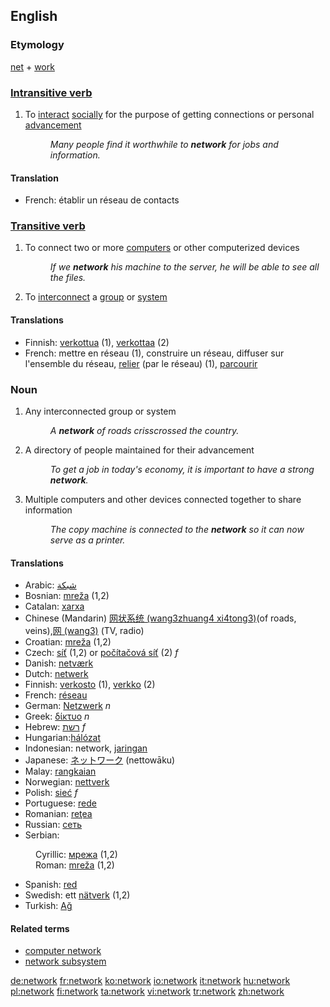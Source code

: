 {{wikipedia}}
==English==

===Etymology===
[[net]] + [[work]]

===[[Intransitive verb]]===
{{en-verb|network|ing}}
# To [[interact]] [[social]]ly for the purpose of getting connections or personal [[advance]]ment
#:''Many people find it worthwhile to '''network''' for jobs and information.''

====Translation====
*French: établir un réseau de contacts

===[[Transitive verb]]===
{{en-verb|network|ing}}
# To connect two or more [[computer]]s or other computerized devices
#:''If we '''network''' his machine to the server, he will be able to see all the files.''
# To [[interconnect]] a [[group]] or [[system]]

====Translations====
*Finnish: [[verkottua]] (1), [[verkottaa]] (2)
*French: mettre en réseau (1), construire un réseau, diffuser sur l'ensemble du réseau, [[relier]] (par le réseau) (1), [[parcourir]]

===Noun===
{{en-noun}}
# Any interconnected group or system
#:''A '''network''' of roads crisscrossed the country.''
# A directory of people maintained for their advancement
#:''To get a job in today's economy, it is important to have a strong '''network'''.''
# Multiple computers and other devices connected together to share information
#:''The copy machine is connected to the '''network''' so it can now serve as a printer.''

====Translations====
*Arabic: [[شبكة]]
*Bosnian: [[mreža#Bosnian|mreža]] {{f}} (1,2)
*Catalan: [[xarxa]]
*Chinese (Mandarin) [[网状系统 (wang3zhuang4 xi4tong3)]](of roads, veins),[[网 (wang3)]] (TV, radio)
*Croatian: [[mreža#Croatian|mreža]] {{f}} (1,2)
*Czech: [[síť]] (1,2) or [[počítačová síť]] (2) ''f''
*Danish: [[netværk]]
*Dutch: [[netwerk]]
*Finnish: [[verkosto]] (1), [[verkko]] (2)
*French: [[réseau]]
*German: [[Netzwerk]] ''n''
*Greek: [[δίκτυο]] ''n''
*Hebrew: [[רשת]] ''f''
*Hungarian:[[hálózat]]
*Indonesian: network, [[jaring]]an
*Japanese: [[ネットワーク]] (nettowāku)
*Malay: [[rangkai]]an
*Norwegian: [[nettverk]]
*Polish: [[sieć]] ''f''
*Portuguese: [[rede]]
*Romanian: [[reţea]] {{f}}
*Russian: [[сеть]]
*Serbian:
:Cyrillic: [[мрежа#Serbian|мрежа]] {{f}} (1,2)
:Roman: [[mreža#Serbian|mreža]] {{f}} (1,2)
*Spanish: [[red#Spanish|red]]
*Swedish: ett [[nätverk]] (1,2)
*Turkish: [[Ağ]]

====Related terms====
*[[computer network]]
*[[network subsystem]]

[[de:network]]
[[fr:network]]
[[ko:network]]
[[io:network]]
[[it:network]]
[[hu:network]]
[[pl:network]]
[[fi:network]]
[[ta:network]]
[[vi:network]]
[[tr:network]]
[[zh:network]]